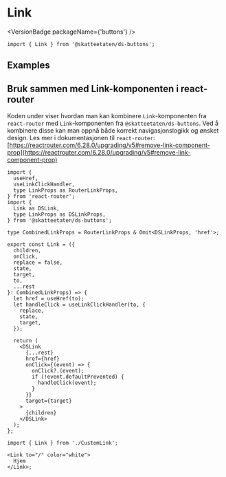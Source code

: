 
<Meta of={LinkStories} />

# Link

<VersionBadge packageName={'buttons'} />

<DocIntro
  name="Link"
  url="https://www.skatteetaten.no/stilogtone/designsystemet/komponenter/link/"
/>

<Primary />

```tsx
import { Link } from '@skatteetaten/ds-buttons';
```

<Controls />

## Examples

<Canvas of={LinkStories.Examples} />

## Bruk sammen med Link-komponenten i react-router

Koden under viser hvordan man kan kombinere `Link`-komponenten fra `react-router` med `Link`-komponenten fra `@skatteetaten/ds-buttons`. Ved å kombinere disse kan man oppnå både korrekt navigasjonslogikk og ønsket design. Les mer i dokumentasjonen til `react-router`: [https://reactrouter.com/6.28.0/upgrading/v5#remove-link-component-prop](https://reactrouter.com/6.28.0/upgrading/v5#remove-link-component-prop)

```tsx
import {
  useHref,
  useLinkClickHandler,
  type LinkProps as RouterLinkProps,
} from 'react-router';
import {
  Link as DSLink,
  type LinkProps as DSLinkProps,
} from '@skatteetaten/ds-buttons';

type CombinedLinkProps = RouterLinkProps & Omit<DSLinkProps, 'href'>;

export const Link = ({
  children,
  onClick,
  replace = false,
  state,
  target,
  to,
  ...rest
}: CombinedLinkProps) => {
  let href = useHref(to);
  let handleClick = useLinkClickHandler(to, {
    replace,
    state,
    target,
  });

  return (
    <DSLink
      {...rest}
      href={href}
      onClick={(event) => {
        onClick?.(event);
        if (!event.defaultPrevented) {
          handleClick(event);
        }
      }}
      target={target}
    >
      {children}
    </DSLink>
  );
};
```

```tsx
import { Link } from './CustomLink';

<Link to="/" color="white">
  Hjem
</Link>;
```
